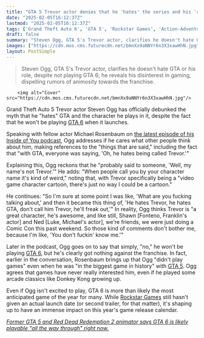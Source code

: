 ```yaml
---
title: "GTA 5 Trevor actor denies that he 'hates' the series and his 'awesome' character, but says 'no,' he won't be playing GTA 6"
date: "2025-02-05T16:12:37Z"
lastmod: "2025-02-05T16:12:37Z"
tags: ['Grand Theft Auto 6', 'GTA 5', 'Rockstar Games', 'Action-Adventure', 'Open-World']
draft: false
summary: "Steven Ogg, GTA 5's Trevor actor, clarifies he doesn't hate GTA or his role, despite not playing GTA 6;  he reveals his disinterest in gaming, dispelling rumors of animosity towards the franchise."
images: ["https://cdn.mos.cms.futurecdn.net/bmnXx9aNNYr6n3X3xawHhN.jpg"]
layout: PostSimple
---
```

> Steven Ogg, GTA 5's Trevor actor, clarifies he doesn't hate GTA or his role, despite not playing GTA 6;  he reveals his disinterest in gaming, dispelling rumors of animosity towards the franchise.


        <img alt="Cover" src="https://cdn.mos.cms.futurecdn.net/bmnXx9aNNYr6n3X3xawHhN.jpg"/>
        
Grand Theft Auto 5 Trevor actor Steven Ogg has officially debunked the myth that he "hates" GTA and the character he plays in it, despite the fact that he won't be playing [<u>GTA 6</u>](https://www.gamesradar.com/gta-6-guide/) when it launches.

Speaking with fellow actor Michael Rosenbaum on [the latest episode of his Inside of You podcast](https://www.insideofyoupodcast.com/podcast-episodes/steven-ogg), Ogg addresses if he cares what other people think about him, making references to the "things that are said," including the fact that "with GTA, everyone was saying, 'Oh, he hates being called Trevor.'"

Explaining this, Ogg reckons that he "probably said to someone, 'Well, my name's not Trevor.'" He adds: "When people call you by your character name it's kind of weird," noting that, with Trevor specifically being a "video game character cartoon, there's just no way I could be a cartoon."

He continues: "So I'm sure at some point I was like, 'What are you fucking talking about,' and then it became this thing of, 'He hates Trevor, he hates GTA, don't call him Trevor, he'll freak out,'" In reality, Ogg thinks Trevor is "a great character, he's awesome, and like still, Shawn [Fonteno, Franklin's actor] and Ned [Luke, Michael's actor], we're friends, we were just doing a Comic Con this past weekend. So those kind of comments don't bother me, because I'm like, 'You don't fuckin' know me.'"

Later in the podcast, Ogg goes on to say that simply, "no," he won't be playing [<u>GTA 6</u>](https://www.gamesradar.com/gta-6-guide/), but he's clearly got nothing against the franchise. In fact, earlier in the conversation, Rosenbaum brings up that Ogg "didn't play games" even when he was "in the biggest game in history" with [<u>GTA 5</u>](https://www.gamesradar.com/gta-5-guide/). Ogg agrees that games have never really interested him, even if he played some arcade classics like Donkey Kong growing up.

Even if Ogg isn't excited to play, GTA 6 is more than likely the most anticipated game of the year for many. While [Rockstar Games](https://www.gamesradar.com/tag/rockstar-games/) still hasn't given an actual launch date (or second trailer, for that matter), it's shaping up to have an immense impact on this year's game release calendar.

[<u><em>Former GTA 5 and Red Dead Redemption 2 animator says GTA 6 is likely playable "all the way through" right now.</em></u>](https://www.gamesradar.com/games/grand-theft-auto/former-gta-5-and-red-dead-redemption-2-animator-says-gta-6-is-likely-playable-all-the-way-through-right-now/)
        